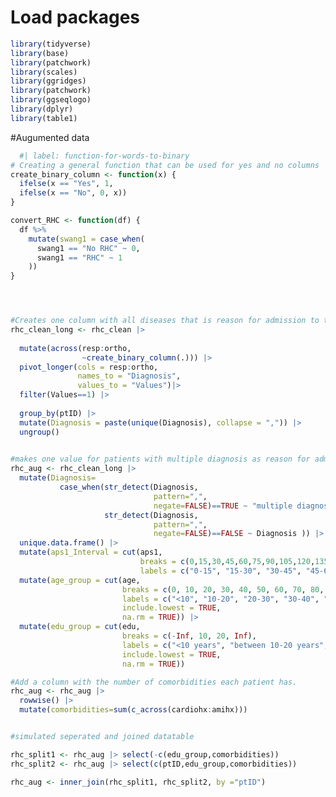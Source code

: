 # Load packages
```r
library(tidyverse)
library(base)
library(patchwork)
library(scales)
library(ggridges)
library(patchwork)
library(ggseqlogo)
library(dplyr)
library(table1)
```

#Augumented data
```r
  #| label: function-for-words-to-binary
# Creating a general function that can be used for yes and no columns
create_binary_column <- function(x) {
  ifelse(x == "Yes", 1, 
  ifelse(x == "No", 0, x))
}

convert_RHC <- function(df) {
  df %>%
    mutate(swang1 = case_when(
      swang1 == "No RHC" ~ 0,
      swang1 == "RHC" ~ 1
    ))
}




#Creates one column with all diseases that is reason for admission to the hospital, instead of them all being present for all patients.
rhc_clean_long <- rhc_clean |>
    
  mutate(across(resp:ortho, 
                ~create_binary_column(.))) |>
  pivot_longer(cols = resp:ortho,
               names_to = "Diagnosis",
               values_to = "Values")|> 
  filter(Values==1) |> 
  
  group_by(ptID) |> 
  mutate(Diagnosis = paste(unique(Diagnosis), collapse = ",")) |> 
  ungroup() 
  

#makes one value for patients with multiple diagnosis as reason for admission and delete repeated columns
rhc_aug <- rhc_clean_long |>
  mutate(Diagnosis=
           case_when(str_detect(Diagnosis, 
                                pattern=",",
                                negate=FALSE)==TRUE ~ "multiple diagnosis", 
                     str_detect(Diagnosis, 
                                pattern=",",
                                negate=FALSE)==FALSE ~ Diagnosis )) |> 
  unique.data.frame() |> 
  mutate(aps1_Interval = cut(aps1, 
                             breaks = c(0,15,30,45,60,75,90,105,120,135,150), 
                             labels = c("0-15", "15-30", "30-45", "45-60", "60-75","75-90", "90-105", "105-120", "120-135", "135-150"))) |> 
  mutate(age_group = cut(age, 
                         breaks = c(0, 10, 20, 30, 40, 50, 60, 70, 80, 90, Inf), 
                         labels = c("<10", "10-20", "20-30", "30-40", "40-50", "50-60", "60-70", "70-80", "80-90", "> 90"), 
                         include.lowest = TRUE, 
                         na.rm = TRUE)) |> 
  mutate(edu_group = cut(edu,
                         breaks = c(-Inf, 10, 20, Inf), 
                         labels = c("<10 years", "between 10-20 years", ">20 years"),
                         include.lowest = TRUE,
                         na.rm = TRUE))

#Add a column with the number of comorbidities each patient has.
rhc_aug <- rhc_aug |>
  rowwise() |> 
  mutate(comorbidities=sum(c_across(cardiohx:amihx)))


#simulated seperated and joined datatable

rhc_split1 <- rhc_aug |> select(-c(edu_group,comorbidities)) 
rhc_split2 <- rhc_aug |> select(c(ptID,edu_group,comorbidities))

rhc_aug <- inner_join(rhc_split1, rhc_split2, by ="ptID")

```






